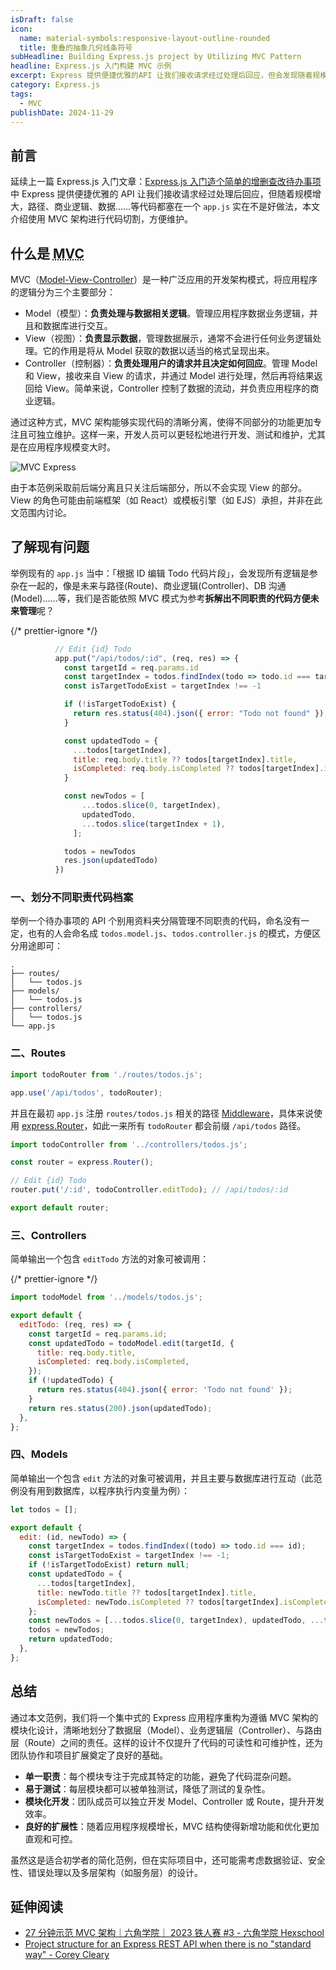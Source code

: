 ```yaml
---
isDraft: false
icon:
  name: material-symbols:responsive-layout-outline-rounded
  title: 重叠的抽象几何线条符号
subHeadline: Building Express.js project by Utilizing MVC Pattern
headline: Express.js 入门构建 MVC 示例
excerpt: Express 提供便捷优雅的API 让我们接收请求经过处理后回应，但会发现随着规模庞大起来路径、商业逻辑、资料……等代码都塞在一个 app.js 实在不是一个好做法，于是这篇文章介绍使用MVC 架构替代码进行用途上的切割，以方便维护。
category: Express.js
tags:
  - MVC
publishDate: 2024-11-29
---
```


## 前言

延续上一篇 Express.js 入门文章：[Express.js 入门造个简单的增删查改待办事项](/zh-cn/post/expressjs-basic-crud-todolist/) 中 Express 提供便捷优雅的 API 让我们接收请求经过处理后回应，但随着规模增大，路径、商业逻辑、数据……等代码都塞在一个 `app.js` 实在不是好做法，本文介绍使用 MVC 架构进行代码切割，方便维护。

## 什么是 <abbr title="Model–view–controller">MVC</abbr>

MVC（[Model-View-Controller](https://en.wikipedia.org/wiki/Model%E2%80%93view%E2%80%93controller)）是一种广泛应用的开发架构模式，将应用程序的逻辑分为三个主要部分：

- Model（模型）：**负责处理与数据相关逻辑**。管理应用程序数据业务逻辑，并且和数据库进行交互。
- View（视图）：**负责显示数据**，管理数据展示，通常不会进行任何业务逻辑处理。它的作用是将从 Model 获取的数据以适当的格式呈现出来。
- Controller（控制器）：**负责处理用户的请求并且决定如何回应**。管理 Model 和 View，接收来自 View 的请求，并通过 Model 进行处理，然后再将结果返回给 View。简单来说，Controller 控制了数据的流动，并负责应用程序的商业逻辑。

通过这种方式，MVC 架构能够实现代码的清晰分离，使得不同部分的功能更加专注且可独立维护。这样一来，开发人员可以更轻松地进行开发、测试和维护，尤其是在应用程序规模变大时。

![MVC Express](mvc_express.png 'MVC Express')

<Info type="warning">
  由于本范例采取前后端分离且只关注后端部分，所以不会实现 View 的部分。View 的角色可能由前端框架（如
  React）或模板引擎（如 EJS）承担，并非在此文范围内讨论。
</Info>

## 了解现有问题

举例现有的 `app.js` 当中：「根据 ID 编辑 Todo 代码片段」，会发现所有逻辑是参杂在一起的，像是未来与路径(Route)、商业逻辑(Controller)、DB 沟通(Model)……等，我们是否能依照 MVC 模式为参考**拆解出不同职责的代码方便未来管理**呢？

{/* prettier-ignore */}
```js {"Route":2} {"Controller":3-9} {"Model":11-23} {"Controller":24-24}
          // Edit {id} Todo
          app.put("/api/todos/:id", (req, res) => {
            const targetId = req.params.id
            const targetIndex = todos.findIndex(todo => todo.id === targetId);
            const isTargetTodoExist = targetIndex !== -1

            if (!isTargetTodoExist) {
              return res.status(404).json({ error: "Todo not found" });
            }

            const updatedTodo = {
              ...todos[targetIndex],
              title: req.body.title ?? todos[targetIndex].title,
              isCompleted: req.body.isCompleted ?? todos[targetIndex].isCompleted
            }

            const newTodos = [
                ...todos.slice(0, targetIndex),
                updatedTodo,
                ...todos.slice(targetIndex + 1),
              ];

            todos = newTodos
            res.json(updatedTodo)
          })
```

### 一、划分不同职责代码档案

举例一个待办事项的 API 个别用资料夹分隔管理不同职责的代码，命名没有一定，也有的人会命名成 `todos.model.js`、`todos.controller.js` 的模式，方便区分用途即可：

```
.
├── routes/
│   └── todos.js
├── models/
│   └── todos.js
├── controllers/
│   └── todos.js
└── app.js
```

### 二、Routes

```js title="app.js"
import todoRouter from './routes/todos.js';

app.use('/api/todos', todoRouter);
```

并且在最初 `app.js` 注册 `routes/todos.js` 相关的路径 [Middleware](https://expressjs.com/en/guide/using-middleware.html)，具体来说使用 [express.Router](http://expressjs.com/en/guide/routing.html#express-router)，如此一来所有 `todoRouter` 都会前缀 `/api/todos` 路径。

```js title="routes/todos.js"
import todoController from '../controllers/todos.js';

const router = express.Router();

// Edit {id} Todo
router.put('/:id', todoController.editTodo); // /api/todos/:id

export default router;
```

### 三、Controllers

简单输出一个包含 `editTodo` 方法的对象可被调用：

{/* prettier-ignore */}
```js title="controllers/todos.js"
import todoModel from '../models/todos.js';

export default {
  editTodo: (req, res) => {
    const targetId = req.params.id;
    const updatedTodo = todoModel.edit(targetId, {
      title: req.body.title,
      isCompleted: req.body.isCompleted,
    });
    if (!updatedTodo) {
      return res.status(404).json({ error: 'Todo not found' });
    }
    return res.status(200).json(updatedTodo);
  },
};
```

### 四、Models

简单输出一个包含 `edit` 方法的对象可被调用，并且主要与数据库进行互动（此范例没有用到数据库，以程序执行内变量为例）：

```js title="models/todos.js"
let todos = [];

export default {
  edit: (id, newTodo) => {
    const targetIndex = todos.findIndex((todo) => todo.id === id);
    const isTargetTodoExist = targetIndex !== -1;
    if (!isTargetTodoExist) return null;
    const updatedTodo = {
      ...todos[targetIndex],
      title: newTodo.title ?? todos[targetIndex].title,
      isCompleted: newTodo.isCompleted ?? todos[targetIndex].isCompleted,
    };
    const newTodos = [...todos.slice(0, targetIndex), updatedTodo, ...todos.slice(targetIndex + 1)];
    todos = newTodos;
    return updatedTodo;
  },
};
```

## 总结

通过本文范例，我们将一个集中式的 Express 应用程序重构为遵循 MVC 架构的模块化设计，清晰地划分了数据层（Model）、业务逻辑层（Controller）、与路由层（Route）之间的责任。这样的设计不仅提升了代码的可读性和可维护性，还为团队协作和项目扩展奠定了良好的基础。

- **单一职责**：每个模块专注于完成其特定的功能，避免了代码混杂问题。
- **易于测试**：每层模块都可以被单独测试，降低了测试的复杂性。
- **模块化开发**：团队成员可以独立开发 Model、Controller 或 Route，提升开发效率。
- **良好的扩展性**：随着应用程序规模增长，MVC 结构使得新增功能和优化更加直观和可控。

虽然这是适合初学者的简化范例，但在实际项目中，还可能需考虑数据验证、安全性、错误处理以及多层架构（如服务层）的设计。

## 延伸阅读

- [27 分钟示范 MVC 架构｜六角学院｜ 2023 铁人赛 #3 - 六角学院 Hexschool](https://www.youtube.com/watch?v=kgcoikKc-74)
- [Project structure for an Express REST API when there is no "standard way" - Corey Cleary](https://www.coreycleary.me/project-structure-for-an-express-rest-api-when-there-is-no-standard-way)
